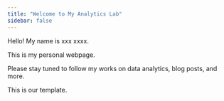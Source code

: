 ```yaml
---
title: "Welcome to My Analytics Lab"
sidebar: false 
---
```


Hello! My name is xxx xxxx.

This is my personal webpage.

Please stay tuned to follow my works on data analytics, blog posts, and more.

This is our template.
